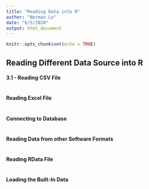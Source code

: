 ```yaml
---
title: "Reading Data into R"
author: "Norman Lo"
date: "6/5/2020"
output: html_document
---
```


```r
knitr::opts_chunk$set(echo = TRUE)
```

## Reading Different Data Source into R




#### 3.1 - Reading CSV File


```r



```

#### Reading Excel File



```r

```

#### Connecting to Database


``` r


```


#### Reading Data from other Software Formats

``` r


```


#### Reading RData File

``` r

```


#### Loading the Built-In Data

``` r

```
